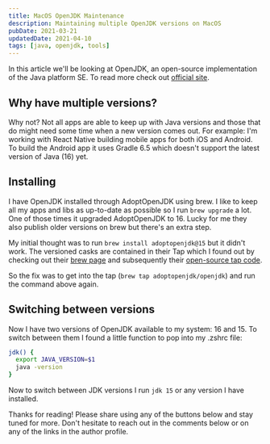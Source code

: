 ```yaml
---
title: MacOS OpenJDK Maintenance
description: Maintaining multiple OpenJDK versions on MacOS
pubDate: 2021-03-21
updatedDate: 2021-04-10
tags: [java, openjdk, tools]
---
```


In this article we'll be looking at OpenJDK, an open-source implementation of the Java platform SE. To read more check out [official site](https://openjdk.java.net/).

## Why have multiple versions?

Why not? Not all apps are able to keep up with Java versions and those that do might need some time when a new version comes out. For example: I'm working with React Native building mobile apps for both iOS and Android. To build the Android app it uses Gradle 6.5 which doesn't support the latest version of Java (16) yet.

## Installing

I have OpenJDK installed through AdoptOpenJDK using brew. I like to keep all my apps and libs as up-to-date as possible so I run `brew upgrade` a lot. One of those times it upgraded AdoptOpenJDK to 16. Lucky for me they also publish older versions on brew but there's an extra step.

My initial thought was to run `brew install adoptopenjdk@15` but it didn't work. The versioned casks are contained in their Tap which I found out by checking out their [brew page](https://formulae.brew.sh/cask/adoptopenjdk#default) and subsequently their [open-source tap code](https://github.com/AdoptOpenJDK/homebrew-openjdk).

So the fix was to get into the tap (`brew tap adoptopenjdk/openjdk`) and run the command above again.

## Switching between versions

Now I have two versions of OpenJDK available to my system: 16 and 15. To switch between them I found a little function to pop into my .zshrc file:

```bash
jdk() {
  export JAVA_VERSION=$1
  java -version
}
```

Now to switch between JDK versions I run `jdk 15` or any version I have installed.

Thanks for reading! Please share using any of the buttons below and stay tuned for more. Don't hesitate to reach out in the comments below or on any of the links in the author profile.
